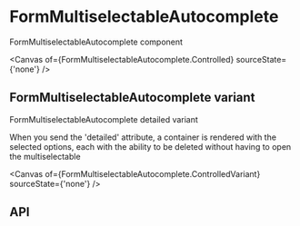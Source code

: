 

<Meta title='form/FormMultiselectableAutocomplete' />

# FormMultiselectableAutocomplete

FormMultiselectableAutocomplete component

<Canvas of={FormMultiselectableAutocomplete.Controlled} sourceState={'none'} />

## FormMultiselectableAutocomplete variant

FormMultiselectableAutocomplete detailed variant

When you send the 'detailed' attribute, a container is rendered with the selected options, each with the ability to be deleted without having to open the multiselectable

<Canvas of={FormMultiselectableAutocomplete.ControlledVariant} sourceState={'none'} />

## API

<ArgTypes of={FormMultiselectableAutocomplete} />
